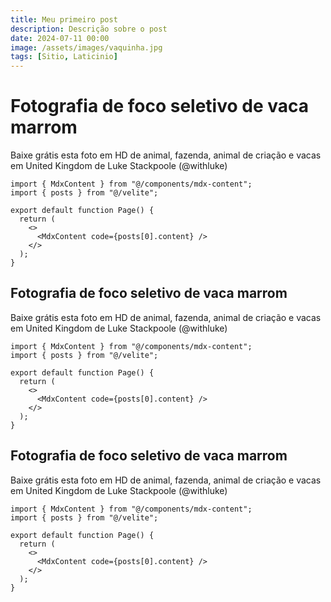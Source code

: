 ```yaml
---
title: Meu primeiro post
description: Descrição sobre o post
date: 2024-07-11 00:00
image: /assets/images/vaquinha.jpg
tags: [Sitio, Laticinio]
---
```


# Fotografia de foco seletivo de vaca marrom

Baixe grátis esta foto em HD de animal, fazenda, animal de criação e vacas em United Kingdom de Luke Stackpoole (@withluke)

```tsx
import { MdxContent } from "@/components/mdx-content";
import { posts } from "@/velite";

export default function Page() {
  return (
    <>
      <MdxContent code={posts[0].content} />
    </>
  );
}
```

## Fotografia de foco seletivo de vaca marrom

Baixe grátis esta foto em HD de animal, fazenda, animal de criação e vacas em United Kingdom de Luke Stackpoole (@withluke)

```tsx
import { MdxContent } from "@/components/mdx-content";
import { posts } from "@/velite";

export default function Page() {
  return (
    <>
      <MdxContent code={posts[0].content} />
    </>
  );
}
```

## Fotografia de foco seletivo de vaca marrom

Baixe grátis esta foto em HD de animal, fazenda, animal de criação e vacas em United Kingdom de Luke Stackpoole (@withluke)

```tsx
import { MdxContent } from "@/components/mdx-content";
import { posts } from "@/velite";

export default function Page() {
  return (
    <>
      <MdxContent code={posts[0].content} />
    </>
  );
}
```
